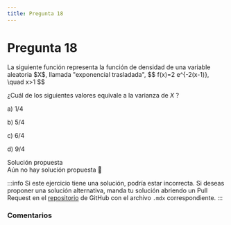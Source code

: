 ```yaml
---
title: Pregunta 18
---
```



# Pregunta 18

<div className="exercise">
La siguiente función representa la función de densidad de una variable aleatoria $X$, llamada "exponencial trasladada",
$$
f(x)=2 e^{-2(x-1)}, \quad x>1
$$

¿Cuál de los siguientes valores equivale a la varianza de $X$ ?

a) $1 / 4$

b) $5 / 4$

c) $6 / 4$

d) $9 / 4$
</div>

<MDXDetails>
<summary>Solución propuesta</summary>

<div className="exercise">
Aún no hay solución propuesta 🥲
</div>

:::info 
Si este ejercicio tiene una solución, podría estar incorrecta. Si deseas proponer una solución alternativa, manda tu solución abriendo
un Pull Request en el [repositorio](https://github.com/crow-rojas/apuntes-fundamentals/pulls) de GitHub con el archivo
`.mdx` correspondiente. 
:::

</MDXDetails>

### Comentarios

<Disqus
  url="https://crow-rojas.github.io/apuntes-fundamentals/docs/mathematics/probability-and-statistics/exercises/2016-1/p18"
  identifier="docs/mathematics/probability-and-statistics/exercises/2016-1/p18"
  title="2016-1 Probabilidades y Estadística - Pregunta 18"
/>
